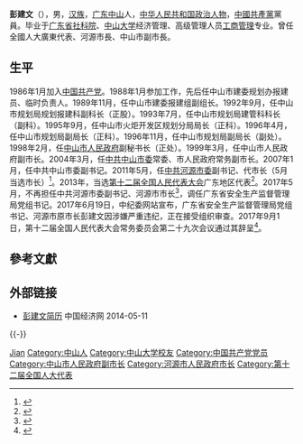'''彭建文'''（{{bd|1966年|9月|}}），男，[[汉族|汉族]]，[[广东|广东]][[中山市|中山]]人，[[中华人民共和国|中华人民共和国]][[政治人物|政治人物]]，[[中國共產黨|中國共產黨]]黨員。毕业于[[广东省社科院|广东省社科院]]、[[中山大学|中山大学]]经济管理、高级管理人员[[工商管理|工商管理]]专业。曾任全國人大廣東代表、河源市長、中山市副市長。

== 生平 ==
1986年1月加入[[中国共产党|中国共产党]]。1988年1月参加工作，先后任中山市建委规划办报建员、临时负责人。1989年11月，任中山市建委报建组副组长。1992年9月，任中山市规划局规划报建科副科长（正股）。1993年7月，任中山市规划局建管科科长（副科）。1995年9月，任中山市火炬开发区规划分局局长（正科）。1996年4月，任中山市规划局副局长（正科）。1996年11月，任中山市规划局副局长（副处）。1998年2月，任[[中山市人民政府|中山市人民政府]]副秘书长（正处）。1999年3月，任中山市人民政府副市长。2004年3月，任[[中共中山市委|中共中山市委]]常委、市人民政府常务副市长。2007年1月，任中共中山市委副书记。2011年5月，任[[中共河源市委|中共河源市委]]副书记、代市长（5月当选市长）<ref >{{cite web |url=http://district.ce.cn/zt/rwk/sf/gd/rs/201205/28/t20120528_23360173.shtml |language= |title=资料：河源市市长彭建文简历(图) |publisher=中国经济网 |date=2012-06-11 |accessdate= |archive-date=2019-08-24 |archive-url=https://web.archive.org/web/20190824171428/http://district.ce.cn/zt/rwk/sf/gd/rs/201205/28/t20120528_23360173.shtml |dead-url=no }}</ref>。2013年，当选[[第十二届全国人民代表大会|第十二届全国人民代表大会]]广东地区代表<ref>{{cite news|title=全国人大代表信息-彭建文|url= http://210.82.31.1:8084/delegate/viewDelegate.action?dbid=121907|accessdate=2013-04-05|newspaper=全国人大网|deadurl=yes|archiveurl=https://web.archive.org/web/20140808052752/http://www.npc.gov.cn/delegate/viewDelegate.action?dbid=121907|archivedate=2014-08-08}}</ref>。2017年5月，不再担任中共河源市委副书记、河源市市长<ref>{{cite web|title=叶梅芬提名为广东河源市市长候选人，彭建文不再担任|url=http://www.thepaper.cn/newsDetail_forward_1682854|publisher=澎湃新闻|accessdate=2017-05-11|archive-date=2019-08-14|archive-url=https://web.archive.org/web/20190814225223/http://www.thepaper.cn/newsDetail_forward_1682854|dead-url=no}}</ref>，调任广东省安全生产监督管理局党组书记。2017年6月19日，中纪委网站宣布，广东省安全生产监督管理局党组书记、河源市原市长彭建文因涉嫌严重违纪，正在接受组织审查。2017年9月1日，第十二届全国人民代表大会常务委员会第二十九次会议通过其辞呈<ref>{{Cite web|url=http://www.npc.gov.cn/npc/xinwen/2017-09/01/content_2027933.htm|title=第十二届全国人民代表大会常务委员会代表资格审查委员会关于个别代表的代表资格的报告(2017年9月1日第十二届全国人民代表大会常务委员会第二十九次会议通过)|accessdate=2017-09-06|work=中国人大网|archive-url=https://web.archive.org/web/20170906182923/http://www.npc.gov.cn/npc/xinwen/2017-09/01/content_2027933.htm|archive-date=2017-09-06|dead-url=yes}}</ref>。

== 參考文獻 ==
{{reflist}}

== 外部链接 ==
* [http://district.ce.cn/zt/rwk/sf/gd/rs/201205/28/t20120528_23360173.shtml 彭建文简历] {{Wayback|url=http://district.ce.cn/zt/rwk/sf/gd/rs/201205/28/t20120528_23360173.shtml |date=20190824171428 }} 中国经济网 2014-05-11

{{-}}
{{start box}}
{{s-gov|prc}}
{{s-before|{{Box|[[刘小华|刘小华]]}}}}
{{s-title|[[河源市人民政府|河源市人民政府]]市长|2011年5月－2017年5月}}
{{s-after|[[叶梅芬|叶梅芬]]}}
{{end box}}

{{中共十八大以来的反腐败工作}}

{{Authority control}}
{{DEFAULTSORT:Peng彭}}
[[Category:彭姓|Jian]]
[[Category:中山人|Category:中山人]]
[[Category:中山大学校友|Category:中山大学校友]]
[[Category:中国共产党党员|Category:中国共产党党员]]
[[Category:中山市人民政府副市长|Category:中山市人民政府副市长]]
[[Category:河源市人民政府市长|Category:河源市人民政府市长]]
[[Category:第十二届全国人大代表|Category:第十二届全国人大代表]]
